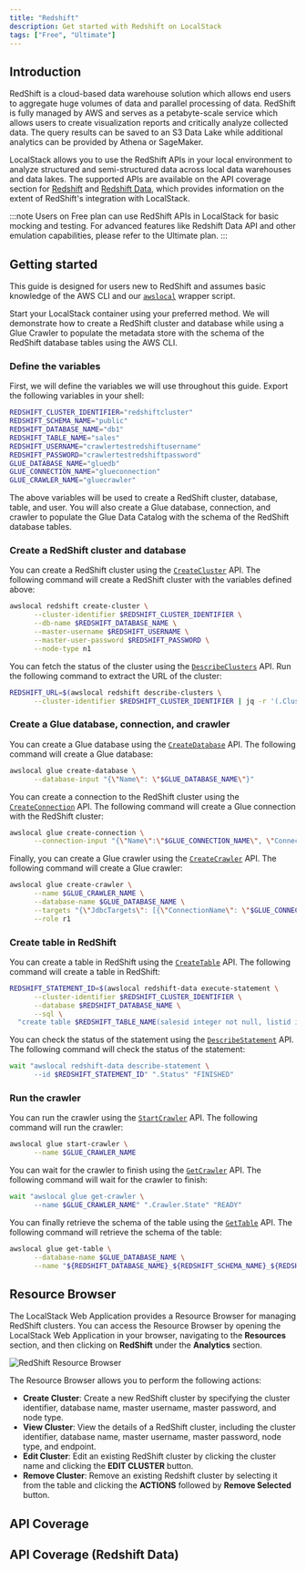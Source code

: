 ```yaml
---
title: "Redshift"
description: Get started with Redshift on LocalStack
tags: ["Free", "Ultimate"]
---
```



## Introduction

RedShift is a cloud-based data warehouse solution which allows end users to aggregate huge volumes of data and parallel processing of data.
RedShift is fully managed by AWS and serves as a petabyte-scale service which allows users to create visualization reports and critically analyze collected data.
The query results can be saved to an S3 Data Lake while additional analytics can be provided by Athena or SageMaker.

LocalStack allows you to use the RedShift APIs in your local environment to analyze structured and semi-structured data across local data warehouses and data lakes.
The supported APIs are available on the API coverage section for [Redshift](#api-coverage) and [Redshift Data](#api-coverage-redshift-data), which provides information on the extent of RedShift's integration with LocalStack.

:::note
Users on Free plan can use RedShift APIs in LocalStack for basic mocking and testing.
For advanced features like Redshift Data API and other emulation capabilities, please refer to the Ultimate plan.
:::

## Getting started

This guide is designed for users new to RedShift and assumes basic knowledge of the AWS CLI and our [`awslocal`](https://github.com/localstack/awscli-local) wrapper script.

Start your LocalStack container using your preferred method.
We will demonstrate how to create a RedShift cluster and database while using a Glue Crawler to populate the metadata store with the schema of the RedShift database tables using the AWS CLI.

### Define the variables

First, we will define the variables we will use throughout this guide.
Export the following variables in your shell:

```bash
REDSHIFT_CLUSTER_IDENTIFIER="redshiftcluster"
REDSHIFT_SCHEMA_NAME="public"
REDSHIFT_DATABASE_NAME="db1"
REDSHIFT_TABLE_NAME="sales"
REDSHIFT_USERNAME="crawlertestredshiftusername"
REDSHIFT_PASSWORD="crawlertestredshiftpassword"
GLUE_DATABASE_NAME="gluedb"
GLUE_CONNECTION_NAME="glueconnection"
GLUE_CRAWLER_NAME="gluecrawler"
```

The above variables will be used to create a RedShift cluster, database, table, and user.
You will also create a Glue database, connection, and crawler to populate the Glue Data Catalog with the schema of the RedShift database tables.

### Create a RedShift cluster and database

You can create a RedShift cluster using the [`CreateCluster`](https://docs.aws.amazon.com/redshift/latest/APIReference/API_CreateCluster.html) API.
The following command will create a RedShift cluster with the variables defined above:

```bash
awslocal redshift create-cluster \
      --cluster-identifier $REDSHIFT_CLUSTER_IDENTIFIER \
      --db-name $REDSHIFT_DATABASE_NAME \
      --master-username $REDSHIFT_USERNAME \
      --master-user-password $REDSHIFT_PASSWORD \
      --node-type n1
```

You can fetch the status of the cluster using the [`DescribeClusters`](https://docs.aws.amazon.com/redshift/latest/APIReference/API_DescribeClusters.html) API.
Run the following command to extract the URL of the cluster:

```bash
REDSHIFT_URL=$(awslocal redshift describe-clusters \
      --cluster-identifier $REDSHIFT_CLUSTER_IDENTIFIER | jq -r '(.Clusters[0].Endpoint.Address) + ":" + (.Clusters[0].Endpoint.Port|tostring)')
```

### Create a Glue database, connection, and crawler

You can create a Glue database using the [`CreateDatabase`](https://docs.aws.amazon.com/glue/latest/webapi/API_CreateDatabase.html) API.
The following command will create a Glue database:

```bash
awslocal glue create-database \
      --database-input "{\"Name\": \"$GLUE_DATABASE_NAME\"}"
```

You can create a connection to the RedShift cluster using the [`CreateConnection`](https://docs.aws.amazon.com/glue/latest/webapi/API_CreateConnection.html) API.
The following command will create a Glue connection with the RedShift cluster:

```bash
awslocal glue create-connection \
      --connection-input "{\"Name\":\"$GLUE_CONNECTION_NAME\", \"ConnectionType\": \"JDBC\", \"ConnectionProperties\": {\"USERNAME\": \"$REDSHIFT_USERNAME\", \"PASSWORD\": \"$REDSHIFT_PASSWORD\", \"JDBC_CONNECTION_URL\": \"jdbc:redshift://$REDSHIFT_URL/$REDSHIFT_DATABASE_NAME\"}}"
```

Finally, you can create a Glue crawler using the [`CreateCrawler`](https://docs.aws.amazon.com/glue/latest/webapi/API_CreateCrawler.html) API.
The following command will create a Glue crawler:

```bash
awslocal glue create-crawler \
      --name $GLUE_CRAWLER_NAME \
      --database-name $GLUE_DATABASE_NAME \
      --targets "{\"JdbcTargets\": [{\"ConnectionName\": \"$GLUE_CONNECTION_NAME\", \"Path\": \"$REDSHIFT_DATABASE_NAME/%/$REDSHIFT_TABLE_NAME\"}]}" \
      --role r1
```

### Create table in RedShift

You can create a table in RedShift using the [`CreateTable`](https://docs.aws.amazon.com/redshift/latest/dg/r_CREATE_TABLE_NEW.html) API.
The following command will create a table in RedShift:

```bash
REDSHIFT_STATEMENT_ID=$(awslocal redshift-data execute-statement \
      --cluster-identifier $REDSHIFT_CLUSTER_IDENTIFIER \
      --database $REDSHIFT_DATABASE_NAME \
      --sql \
  "create table $REDSHIFT_TABLE_NAME(salesid integer not null, listid integer not null, sellerid integer not null, buyerid integer not null, eventid integer not null, dateid smallint not null, qtysold smallint not null, pricepaid decimal(8,2), commission decimal(8,2), saletime timestamp)" | jq -r .Id)
```

You can check the status of the statement using the [`DescribeStatement`](https://docs.aws.amazon.com/redshift-data/latest/APIReference/API_DescribeStatement.html) API.
The following command will check the status of the statement:

```bash
wait "awslocal redshift-data describe-statement \
      --id $REDSHIFT_STATEMENT_ID" ".Status" "FINISHED"
```

### Run the crawler

You can run the crawler using the [`StartCrawler`](https://docs.aws.amazon.com/glue/latest/webapi/API_StartCrawler.html) API.
The following command will run the crawler:

```bash
awslocal glue start-crawler \
      --name $GLUE_CRAWLER_NAME
```

You can wait for the crawler to finish using the [`GetCrawler`](https://docs.aws.amazon.com/glue/latest/webapi/API_GetCrawler.html) API.
The following command will wait for the crawler to finish:

```bash
wait "awslocal glue get-crawler \
      --name $GLUE_CRAWLER_NAME" ".Crawler.State" "READY"
```

You can finally retrieve the schema of the table using the [`GetTable`](https://docs.aws.amazon.com/glue/latest/webapi/API_GetTable.html) API.
The following command will retrieve the schema of the table:

```bash
awslocal glue get-table \
      --database-name $GLUE_DATABASE_NAME \
      --name "${REDSHIFT_DATABASE_NAME}_${REDSHIFT_SCHEMA_NAME}_${REDSHIFT_TABLE_NAME}"
```

## Resource Browser

The LocalStack Web Application provides a Resource Browser for managing RedShift clusters.
You can access the Resource Browser by opening the LocalStack Web Application in your browser, navigating to the **Resources** section, and then clicking on **RedShift** under the **Analytics** section.

![RedShift Resource Browser](/images/aws/redshift-resource-browser.png)

The Resource Browser allows you to perform the following actions:

* **Create Cluster**: Create a new RedShift cluster by specifying the cluster identifier, database name, master username, master password, and node type.
* **View Cluster**: View the details of a RedShift cluster, including the cluster identifier, database name, master username, master password, node type, and endpoint.
* **Edit Cluster**: Edit an existing RedShift cluster by clicking the cluster name and clicking the **EDIT CLUSTER** button.
* **Remove Cluster**: Remove an existing Redshift cluster by selecting it from the table and clicking the **ACTIONS** followed by **Remove Selected** button.

## API Coverage

<FeatureCoverage service="redshift" client:load />

## API Coverage (Redshift Data)

<FeatureCoverage service="redshift-data" client:load />

